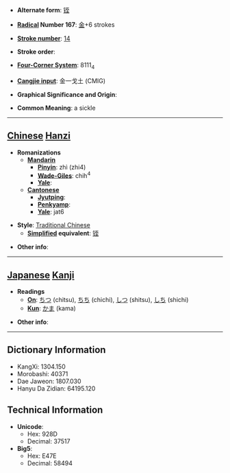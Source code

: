 * '''Alternate form''': [[铚]]

* '''[[Wiktionary:Chinese radical index| Radical]] Number 167''': [[Wiktionary:Chinese radical index 金|金]]+6 strokes

* '''[[Wiktionary:Chinese total strokes index|Stroke number]]''': [[Wiktionary:Chinese total strokes index 14|14]]

* '''Stroke order''': 

* '''[[Wiktionary:Chinese four corner index|Four-Corner System]]''': 8111<sub>4</sub>

* '''[[Wiktionary:Chinese Cangjie index|Cangjie input]]''': 金一戈土 (CMIG)

* '''Graphical Significance and Origin''': 

* '''Common Meaning''': a sickle

----

== [[Chinese]] [[Hanzi]] ==

* '''Romanizations'''
** '''[[Mandarin]]'''
*** '''[[Pinyin]]''': zhì (zhi4)
*** '''[[Wade-Giles]]''': chih<sup>4</sup>
*** '''[[Yale]]''': 
** '''[[Cantonese]]'''
*** '''[[Jyutping]]''':
*** '''[[Penkyamp]]''': 
*** '''[[Yale]]''': jat6

* '''Style''': [[Traditional Chinese]] 
** '''[[Simplified Chinese|Simplified]] equivalent''': [[铚]]

* '''Other info''': 

----

== [[Japanese]] [[Kanji]] ==

* '''Readings'''
** '''[[On]]''': [[ちつ]] (chitsu), [[ちち]] (chichi), [[しつ]] (shitsu), [[しち]] (shichi)
** '''[[Kun]]''': [[かま]] (kama)

* '''Other info''':  

----

== Dictionary Information ==

* KangXi: 1304.150
* Morobashi: 40371
* Dae Jaweon: 1807.030
* Hanyu Da Zidian: 64195.120

== Technical Information ==

* '''Unicode''':
** Hex: 928D
** Decimal: 37517
* '''Big5''':
** Hex: E47E
** Decimal: 58494